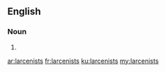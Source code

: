 ==English==

===Noun===
{{head|en|noun plural form}}

# {{plural of|larcenist|lang=en}}

[[ar:larcenists]]
[[fr:larcenists]]
[[ku:larcenists]]
[[my:larcenists]]